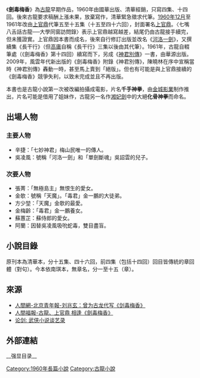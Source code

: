 {{Notability Unreferenced |time=2015-05-12T13:20:53+00:00}}
{{Infobox book|name = 劍毒梅香|author = [[古龍|古龍]]}}

《'''劍毒梅香'''》為[[古龍|古龍]]早期作品，1960年由國華出版、清華經銷，只寫四集、十四回。後來古龍要求稿酬上漲未果，放棄寫作，清華緊急徵求代筆。[[1960年12月|1960年12月]]至1961年改由[[上官鼎|上官鼎]]代筆五至十五集（十五至四十六回），封面署名[[上官鼎|上官鼎]]。〈七嘴八舌話古龍──大學同窗訪問錄〉表示上官鼎越寫越差，結尾仍由古龍接手續完，但未獲證實。上官鼎因本書而成名，後來自行修訂出版並改名《[[河洛一劍|河洛一劍]]》，又撰續集《長干行》（但[[高庸|高庸]]自稱《長干行》三集以後由其代筆）。1961年，古龍自輟筆處（《劍毒梅香》第十四回）續寫而下，另成《[[神君別傳|神君別傳]]》一書，由華源出版。2009年，風雲年代新出版的《劍毒梅香》附錄《神君別傳》，陳曉林在序中宣稱當時《神君別傳》轟動一時，甚至馬上賣到「絕版」。但也有可能是與上官鼎接續的《劍毒梅香》競爭失利，以致未完成並且不再出版。

本書也是古龍小說第一次被改編拍攝成電影，片名'''千手神拳'''，由[[金城影業|金城影業]]制作推出，片名可能是借用了姐妹作，古龍另一名作[[湘妃劍|湘妃劍]]中的大絕'''化骨神拳'''而命名。

==出場人物==
===主要人物===
*辛捷：「七妙神君」梅山民唯一的傳人。
*吳凌風：號稱「河洛一劍」和「單劍斷魂」吳詔雲的兒子。

===次要人物===
*張菁：「無極島主」無恨生的愛女。
*金欹：號稱「天魔」。「毒君」金一鵬的大徒弟。
*方少堃：「天魔」金欹的最愛。
*金梅齡：「毒君」金一鵬養女。
*蘇蕙芷：蘇侍郎的愛女。
*阿蘭：因替吳凌風吸吮蛇毒，雙目盡盲。

==小說目錄==
原刊本為清華本，分十五集、四十六回，前四集（包括十四回）回目皆傳統的章回體（對句）。今本依南琪本，無章名，分一至十五（章）。

==來源==
{{refbegin}}
*[http://culture.people.com.cn/n/2014/0905/c172318-25613483.html 人間網-北京青年報-刘兆玄：曾为古龙代写《剑毒梅香》]{{Wayback|url=http://culture.people.com.cn/n/2014/0905/c172318-25613483.html |date=20150518102528 }}
*[http://www.merit-times.com.tw/NewsPage.aspx?unid=371223 人間福報-古龍、上官鼎 相逢《劍毒梅香》]{{Wayback|url=http://www.merit-times.com.tw/NewsPage.aspx?unid=371223 |date=20150518074910 }}
*[https://books.google.com.tw/books?id=BrxLAAAAIAAJ&q=%E5%8A%8D%E6%AF%92%E6%A2%85%E9%A6%99&dq=%E5%8A%8D%E6%AF%92%E6%A2%85%E9%A6%99&hl=zh-TW&sa=X&ei=oKlWVdPNCoTLmAXIg4GwBw&ved=0CCQQ6AEwATgK 论剑: 武侠小说谈艺录]{{Wayback|url=https://books.google.com.tw/books?id=BrxLAAAAIAAJ&q=%E5%8A%8D%E6%AF%92%E6%A2%85%E9%A6%99&dq=%E5%8A%8D%E6%AF%92%E6%A2%85%E9%A6%99&hl=zh-TW&sa=X&ei=oKlWVdPNCoTLmAXIg4GwBw&ved=0CCQQ6AEwATgK |date=20150518095726 }}
{{refend}}

==外部連結==

{{古龍作品}}
{{上官鼎作品}}
[[Category:1960年長篇小說|Category:1960年長篇小說]]
[[Category:古龍小說|Category:古龍小說]]
__强显目录__
